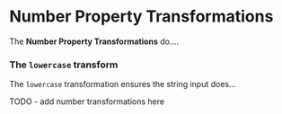 
<Meta title="Docs/Configuration/Configuration Property/Number Property Transformations" />

# Number Property Transformations

The **Number Property Transformations** do....

### The `lowercase` transform

The `lowercase` transformation ensures the string input does...

<Story id="components-projecteditor-configurationeditor-configurationinputprimitive-stringpropertyfilter--lowercase" />

TODO - add number transformations here

